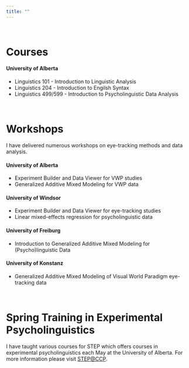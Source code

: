 ```yaml
---
title: ""
---
```


<BR>

# Courses 

#### University of Alberta

* Linguistics 101 - Introduction to Linguistic Analysis 
* Linguistics 204 - Introduction to Engilsh Syntax  
* Linguistics 499/599 - Introduction to Psycholinguistic Data Analysis  

<BR>

# Workshops 

I have delivered numerous workshops on eye-tracking methods and data analysis.

#### University of Alberta
* Experiment Builder and Data Viewer for VWP studies
* Generalized Additive Mixed Modeling for VWP data

#### University of Windsor
* Experiment Builder and Data Viewer for eye-tracking studies
* Linear mixed-effects regression for psycholinguistic data

#### University of Freiburg
* Introduction to Generalized Additive Mixed Modeling for (Psycho)linguistic Data

#### University of Konstanz
* Generalized Additive Mixed Modeling of Visual World Paradigm eye-tracking data

<BR>

# Spring Training in Experimental Psycholinguistics

I have taught various courses for STEP which offers courses in experimental psycholinguistics each May at the University of Alberta. For more information please visit <a href="http://ccp.artsrn.ualberta.ca/stepccp/" target="_blank">STEP@CCP</a>.

<br><br>